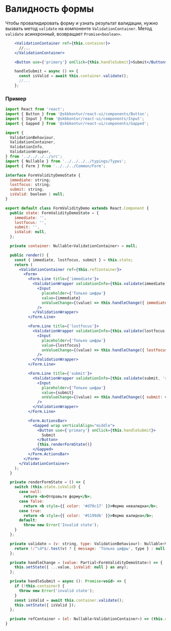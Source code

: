
<Meta title="Отображение/Валидность формы" />

# Валидность формы

Чтобы провалидировать форму и узнать результат валидации, нужно вызвать метод `validate` на компоненте `ValidationContainer`.
Метод `validate` асинхронный, возвращает `Promise<boolean>`.

```jsx static
    <ValidationContainer ref={this.сontainer}>
      //...
    </ValidationContainer>

    <Button use={'primary'} onClick={this.handleSubmit}>Submit</Button>

    handleSubmit = async () => {
      const isValid = await this.container.validate();
      //...
    };
```

### Пример

```jsx static
import React from 'react';
import { Button } from '@skbkontur/react-ui/components/Button';
import { Input } from '@skbkontur/react-ui/components/Input';
import { Gapped } from '@skbkontur/react-ui/components/Gapped';

import {
  ValidationBehaviour,
  ValidationContainer,
  ValidationInfo,
  ValidationWrapper,
} from '../../../../src';
import { Nullable } from '../../../../typings/Types';
import { Form } from '../../../Common/Form';

interface FormValidityDemoState {
  immediate: string;
  lostfocus: string;
  submit: string;
  isValid: boolean | null;
}

export default class FormValidityDemo extends React.Component {
  public state: FormValidityDemoState = {
    immediate: '',
    lostfocus: '',
    submit: '',
    isValid: null,
  };

  private container: Nullable<ValidationContainer> = null;

  public render() {
    const { immediate, lostfocus, submit } = this.state;
    return (
      <ValidationContainer ref={this.refContainer}>
        <Form>
          <Form.Line title={'immediate'}>
            <ValidationWrapper validationInfo={this.validate(immediate, 'immediate')}>
              <Input
                placeholder={'Только цифры'}
                value={immediate}
                onValueChange={(value) => this.handleChange({ immediate: value })}
              />
            </ValidationWrapper>
          </Form.Line>

          <Form.Line title={'lostfocus'}>
            <ValidationWrapper validationInfo={this.validate(lostfocus, 'lostfocus')}>
              <Input
                placeholder={'Только цифры'}
                value={lostfocus}
                onValueChange={(value) => this.handleChange({ lostfocus: value })}
              />
            </ValidationWrapper>
          </Form.Line>

          <Form.Line title={'submit'}>
            <ValidationWrapper validationInfo={this.validate(submit, 'submit')}>
              <Input
                placeholder={'Только цифры'}
                value={submit}
                onValueChange={(value) => this.handleChange({ submit: value })}
              />
            </ValidationWrapper>
          </Form.Line>

          <Form.ActionsBar>
            <Gapped wrap verticalAlign="middle">
              <Button use={'primary'} onClick={this.handleSubmit}>
                Submit
              </Button>
              {this.renderFormState()}
            </Gapped>
          </Form.ActionsBar>
        </Form>
      </ValidationContainer>
    );
  }

  private renderFormState = () => {
    switch (this.state.isValid) {
      case null:
        return <b>Отправьте форму</b>;
      case false:
        return <b style={{ color: '#d70c17' }}>Форма невалидна</b>;
      case true:
        return <b style={{ color: '#5199db' }}>Форма валидна</b>;
      default:
        throw new Error('Invalid state');
    }
  };

  private validate = (v: string, type: ValidationBehaviour): Nullable<ValidationInfo> => {
    return !/^\d*$/.test(v) ? { message: 'Только цифры', type } : null;
  };

  private handleChange = (value: Partial<FormValidityDemoState>) => {
    this.setState({ ...value, isValid: null } as any);
  };

  private handleSubmit = async (): Promise<void> => {
    if (!this.container) {
      throw new Error('invalid state');
    }
    const isValid = await this.container.validate();
    this.setState({ isValid });
  };

  private refContainer = (el: Nullable<ValidationContainer>) => (this.container = el);
}
```
